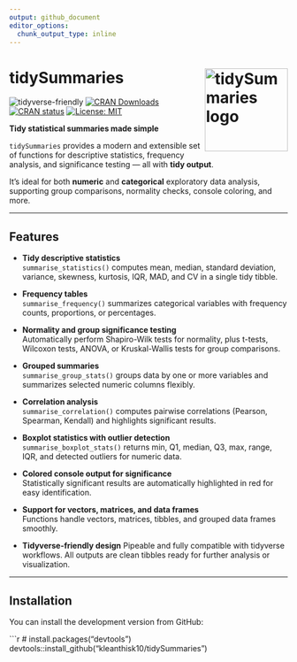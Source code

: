 ```yaml
---
output: github_document
editor_options: 
  chunk_output_type: inline
---
```


# tidySummaries <img src="man/figures/logo.png" align="right" width="150" alt="tidySummaries logo" />


![tidyverse-friendly](https://img.shields.io/badge/tidyverse-friendly-blueviolet)
[![CRAN Downloads](https://cranlogs.r-pkg.org/badges/grand-total/tidySummaries)](https://cran.r-project.org/package=tidySummaries)
[![CRAN status](https://www.r-pkg.org/badges/version/tidySummaries)](https://CRAN.R-project.org/package=tidySummaries)
[![License: MIT](https://img.shields.io/badge/license-MIT-blue.svg)](https://opensource.org/licenses/MIT)

**Tidy statistical summaries made simple**

`tidySummaries` provides a modern and extensible set of functions for descriptive statistics, frequency analysis, and significance testing — all with **tidy output**.

It’s ideal for both **numeric** and **categorical** exploratory data analysis, supporting group comparisons, normality checks, console coloring, and more.

---

## Features

- **Tidy descriptive statistics**  
  `summarise_statistics()` computes mean, median, standard deviation, variance, skewness, kurtosis, IQR, MAD, and CV in a single tidy tibble.

- **Frequency tables**  
  `summarise_frequency()` summarizes categorical variables with frequency counts, proportions, or percentages.

- **Normality and group significance testing**  
  Automatically perform Shapiro-Wilk tests for normality, plus t-tests, Wilcoxon tests, ANOVA, or Kruskal-Wallis tests for group comparisons.

- **Grouped summaries**  
  `summarise_group_stats()` groups data by one or more variables and summarizes selected numeric columns flexibly.

- **Correlation analysis**  
  `summarise_correlation()` computes pairwise correlations (Pearson, Spearman, Kendall) and highlights significant results.

- **Boxplot statistics with outlier detection**  
  `summarise_boxplot_stats()` returns min, Q1, median, Q3, max, range, IQR, and detected outliers for numeric data.

- **Colored console output for significance**  
  Statistically significant results are automatically highlighted in red for easy identification.

- **Support for vectors, matrices, and data frames**  
  Functions handle vectors, matrices, tibbles, and grouped data frames smoothly.

- **Tidyverse-friendly design**
  Pipeable and fully compatible with tidyverse workflows. All outputs are clean tibbles ready for further analysis or visualization.

---

## Installation

You can install the development version from GitHub:

```r
# install.packages("devtools")
devtools::install_github("kleanthisk10/tidySummaries")
